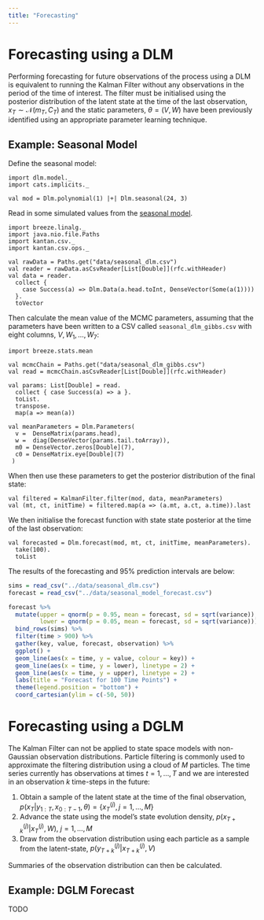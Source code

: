 ```yaml
---
title: "Forecasting"
---
```


# Forecasting using a DLM

Performing forecasting for future observations of the process using a DLM is equivalent to running the Kalman Filter without any observations in the period of the time of interest. The filter must be initialised using the posterior distribution of the latent state at the time of the last observation, $x_T \sim \mathcal{N}(m_T, C_T)$ and the static parameters, $\theta = (V, W)$ have been previously identified using an appropriate parameter learning technique.

## Example: Seasonal Model

Define the seasonal model:

```tut:silent
import dlm.model._
import cats.implicits._

val mod = Dlm.polynomial(1) |+| Dlm.seasonal(24, 3)
```

Read in some simulated values from the [seasonal model](SeasonalModel.html).

```tut:silent
import breeze.linalg._
import java.nio.file.Paths
import kantan.csv._
import kantan.csv.ops._

val rawData = Paths.get("data/seasonal_dlm.csv")
val reader = rawData.asCsvReader[List[Double]](rfc.withHeader)
val data = reader.
  collect { 
    case Success(a) => Dlm.Data(a.head.toInt, DenseVector(Some(a(1))))
  }.
  toVector
```

Then calculate the mean value of the MCMC parameters, assuming that the parameters have been written to a CSV called `seasonal_dlm_gibbs.csv` with eight columns, $V, W_1,\dots,W_7$:

```tut:silent
import breeze.stats.mean

val mcmcChain = Paths.get("data/seasonal_dlm_gibbs.csv")
val read = mcmcChain.asCsvReader[List[Double]](rfc.withHeader)

val params: List[Double] = read.
  collect { case Success(a) => a }.
  toList.
  transpose.
  map(a => mean(a))

val meanParameters = Dlm.Parameters(
  v =  DenseMatrix(params.head), 
  w =  diag(DenseVector(params.tail.toArray)), 
  m0 = DenseVector.zeros[Double](7),
  c0 = DenseMatrix.eye[Double](7)
 )
```

When then use these parameters to get the posterior distribution of the final state:

```tut:silent
val filtered = KalmanFilter.filter(mod, data, meanParameters)
val (mt, ct, initTime) = filtered.map(a => (a.mt, a.ct, a.time)).last
```

We then initialise the forecast function with state state posterior at the time of the last observation:

```tut:silent
val forecasted = Dlm.forecast(mod, mt, ct, initTime, meanParameters).
  take(100).
  toList
```

The results of the forecasting and 95% prediction intervals are below:

```r
sims = read_csv("../data/seasonal_dlm.csv")
forecast = read_csv("../data/seasonal_model_forecast.csv")

forecast %>%
  mutate(upper = qnorm(p = 0.95, mean = forecast, sd = sqrt(variance)),
         lower = qnorm(p = 0.05, mean = forecast, sd = sqrt(variance))) %>%
  bind_rows(sims) %>%
  filter(time > 900) %>%
  gather(key, value, forecast, observation) %>%
  ggplot() +
  geom_line(aes(x = time, y = value, colour = key)) +
  geom_line(aes(x = time, y = lower), linetype = 2) +
  geom_line(aes(x = time, y = upper), linetype = 2) +
  labs(title = "Forecast for 100 Time Points") +
  theme(legend.position = "bottom") +
  coord_cartesian(ylim = c(-50, 50))
```

# Forecasting using a DGLM

The Kalman Filter can not be applied to state space models with non-Gaussian observation distributions. Particle filtering is commonly used to approximate the filtering distribution using a cloud of $M$ particles. The time series currently has observations at times $t = 1,\dots,T$ and we are interested in an observation $k$ time-steps in the future:

1) Obtain a sample of the latent state at the time of the final observation, $p(x_T|y_{1:T}, x_{0:{T-1}}, \theta) = \{x_T^{(j)}, j = 1,\dots, M\}$
2) Advance the state using the model's state evolution density, $p(x_{T+k}^{(j)}|x_{T}^{(j)}, W)$, $j = 1,\dots,M$
3) Draw from the observation distribution using each particle as a sample from the latent-state, $p(y^{(j)}_{T+k}|x_{T+k}^{(j)}, V)$

Summaries of the observation distribution can then be calculated.

## Example: DGLM Forecast

TODO